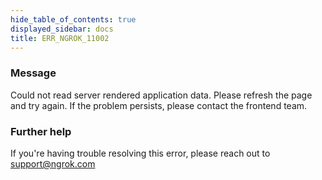 ```yaml
---
hide_table_of_contents: true
displayed_sidebar: docs
title: ERR_NGROK_11002
---
```


### Message

Could not read server rendered application data. Please refresh the page and try again. If the problem persists, please contact the frontend team.

### Further help

If you're having trouble resolving this error, please reach out to [support@ngrok.com](mailto:support@ngrok.com?subject=Help%20with%20ERR_NGROK_11002)
